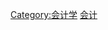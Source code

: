 {{Catnav|頁面分類|人类社会|经济|金融|会计学}}
{{Catnav|頁面分類|人类社会|经济|会计学}}
{{Catnav|頁面分類|人类社会|组织|企業|会计学}}

{{Cat main|财务会计}}

[[Category:会计学|Category:会计学]]
[[Category:金融|会计]]